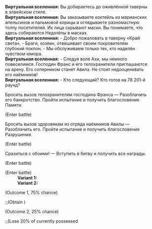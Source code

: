 {{Диалог Начало}}
:'''Виртуальная вселенная:''' Вы добираетесь до оживлённой таверны в элвейском стиле.
:'''Виртуальная вселенная:''' Вы заказываете коктейль из марианских апельсинов и пальмовой корицы и оглядываете разномастную толпу посетителей. Их лица скрывают маски. Вы понимаете, что здесь собираются Недотёпы в масках.
:'''Виртуальная вселенная:''' - Добро пожаловать в таверну «Край света», - Браги, хозяин, отвешивает своим покровителям глубокий поклон. - Мы обслуживаем только тех, кто наделён чувством юмора.
:'''Виртуальная вселенная:''' - Следуя воле Ахи, мы немного повеселимся. Господин Франс и его телохранители приглашаются на арену. Его соперником станет Авила. Не стоит недооценивать его наёмников!
:'''Виртуальная вселенная:''' - Кто следующий? Кто готов на 78 201-й раунд?
:{{Диалог|Звезда}} Бросить вызов телохранителям господина Франса &mdash; Разоблачить его банкротство. Пройти испытание и получить благословение Памяти.
:;(Enter battle)
::{{Список врагов|mode=sent|Отродье льда*2/-25% НР; Лёд из космоса*1/-25% НР}}
:{{Диалог|Звезда}} Бросить вызов здоровякам из отряда наёмников Авилы &mdash; Разоблачить его. Пройти испытание и получить благословение Разрушения.
:;(Enter battle)
::{{Список врагов|mode=sent|Отродье пламени*2/-25% НР; Огонь из космоса*1/-25% НР}}
:{{Диалог|Звезда}} Сразиться с обоими! &mdash; Вступить в битву и получить все награды.
:;(Enter battle)
::{{Список врагов|mode=sent|Лёд из космоса*1/-25% НР; Огонь из космоса*1/-25% НР}}
:{{SU Special Dialogue|Разрушение|Вы ждёте не дождётесь, когда на бой выйдут ребята посильнее|Сразиться против более сильных противников! Пройти испытание и получить благословение Разрушения 3★.}}
:;(Enter battle)
::'''Variant 1:''' {{Список врагов|mode=sent|Отродье льда*2/-25% НР; Лёд из космоса (неисправный)*1/-25% НР}}
::'''Variant 2:''' {{Список врагов|mode=sent|Отродье пламени*2/-25% НР; Огонь из космоса (неисправный)*1/-25% НР}}
:{{SU Special Dialogue|Радость|Поставить на имя победителя!|Шанс получить 400 космических фрагментов или потерять 20% космических фрагментов.}}
:;(Outcome 1, 75% chance)
::;(Obtain {{Предмет|Космические фрагменты|20|x=400}})
:;(Outcome 2, 25% chance)
::;(Lose 20% of currently possessed {{Предмет|Космические фрагменты|20}}
{{Диалог Конец}}